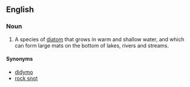 ==English==

===Noun===
{{wikipedia}}
{{en-noun|sg=[[didymosphenia]] [[geminata]]|-}}

# A species of [[diatom]] that grows in warm and shallow water, and which can form large mats on the bottom of lakes, rivers and streams.

====Synonyms====
*[[didymo]]
*[[rock snot]]